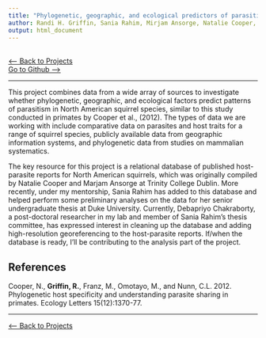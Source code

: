 ```yaml
---
title: "Phylogenetic, geographic, and ecological predictors of parasitism in North American squirrel species"
author: Randi H. Griffin, Sania Rahim, Mirjam Ansorge, Natalie Cooper, Charles L. Nunn, and others???
output: html_document
---
```


<br>
[<-- Back to Projects](../projects.html)
<br>
<a target="_blank" href="https://github.com/rgriff23">Go to Github --></a>

___

This project combines data from a wide array of sources to investigate whether phylogenetic, geographic, and ecological factors predict patterns of parasitism in North American squirrel species, similar to this study conducted in primates by Cooper et al., (2012). The types of data we are working with include comparative data on parasites and host traits for a range of squirrel species, publicly available data from geographic information systems, and phylogenetic data from studies on mammalian systematics. 

The key resource for this project is a relational database of published host-parasite reports for North American squirrels, which was originally compiled by Natalie Cooper and Marjam Ansorge at Trinity College Dublin. More recently, under my mentorship, Sania Rahim has added to this database and helped perform some preliminary analyses on the data for her senior undergraduate thesis at Duke University. Currently, Debapriyo Chakraborty, a post-doctoral researcher in my lab and member of Sania Rahim's thesis committee, has expressed interest in cleaning up the database and adding high-resolution georeferencing to the host-parasite reports. If/when the database is ready, I'll be contributing to the analysis part of the project. 

## References

Cooper, N., <b>Griffin, R.</b>, Franz, M., Omotayo, M., and Nunn, C.L. 2012. Phylogenetic host specificity and understanding parasite sharing in primates. Ecology Letters 15(12):1370-77.

___

[<-- Back to Projects](http://rgriff23.github.io/projects.html)